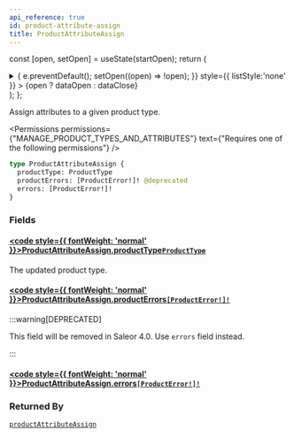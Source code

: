 ```yaml
---
api_reference: true
id: product-attribute-assign
title: ProductAttributeAssign
---
```






const [open, setOpen] = useState(startOpen);
return (
<details {...(open ? { open: true } : {})} className="details" style={{ border:'none', boxShadow:'none', background:'var(--ifm-background-color)' }}>
<summary
onClick={(e) => {
e.preventDefault();
setOpen((open) => !open);
}}
style={{ listStyle:'none' }} >
{open ? dataOpen : dataClose}
</summary>
{open && children}
</details>
);
};

Assign attributes to a given product type.


<Permissions permissions={"MANAGE_PRODUCT_TYPES_AND_ATTRIBUTES"} text={"Requires one of the following permissions"} />


```graphql
type ProductAttributeAssign {
  productType: ProductType
  productErrors: [ProductError!]! @deprecated
  errors: [ProductError!]!
}
```

### Fields

#### [<code style={{ fontWeight: 'normal' }}>ProductAttributeAssign.<b>productType</b></code>](#)<Bullet />[`ProductType`](../../../api-reference/products/objects/product-type.mdx) <Badge class="badge badge--secondary" text="object"/> <Badge class="badge badge--secondary" text="products"/>

The updated product type.

#### [<code style={{ fontWeight: 'normal' }}>ProductAttributeAssign.<b>productErrors</b></code>](#)<Bullet />[`[ProductError!]!`](../../../api-reference/products/objects/product-error.mdx) <Badge class="badge badge--deprecated badge--secondary" text="deprecated"/> <Badge class="badge badge--secondary" text="non-null"/> <Badge class="badge badge--secondary" text="object"/> <Badge class="badge badge--secondary" text="products"/>

:::warning[DEPRECATED]

This field will be removed in Saleor 4.0. Use `errors` field instead.

:::

#### [<code style={{ fontWeight: 'normal' }}>ProductAttributeAssign.<b>errors</b></code>](#)<Bullet />[`[ProductError!]!`](../../../api-reference/products/objects/product-error.mdx) <Badge class="badge badge--secondary" text="non-null"/> <Badge class="badge badge--secondary" text="object"/> <Badge class="badge badge--secondary" text="products"/>

### Returned By

[`productAttributeAssign`](../../../api-reference/products/mutations/product-attribute-assign.mdx) <Badge class="badge badge--secondary" text="mutation"/>


